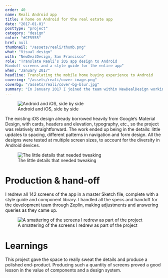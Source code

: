 ```yaml
---
order: 40
name: Reali Android app
title: A home on Android for the real estate app
date: "2017-01-01"
posttype: "project"
category: "design"
color: "#CF5555"
href: null
thumbnail: "/assets/reali/thumb.png"
what: "Visual design"
with: "NewDealDesign, San Francisco"
role: "Translate Reali’s iOS app design to Android
Handoff screens and a style guide for the entire app"
when: "January 2017"
headline: Translating the mobile home buying experience to Android
coverimg: "/assets/reali/cover-image.png"
coverbg: "/assets/reali/cover-bg-blur.jpg"
summary: "In January 2017 I joined the team within NewDealDesign working on Reali, a Palo Alto based real estate startup. Their iOS app, designed earlier in the year, was gaining traction. Enough to invest in building out the Android app. I was assigned as the sole designer on the project: adapting the team’s iOS designs to function and feel at home on Android."
---
```


<figure class="pan">
<img src="/assets/reali/reali-casestudy-01.png" title="Android and iOS, side by side"/>
<figcaption>Android and iOS, side by side</figcaption>
</figure>

The existing iOS design already borrowed heavily from Google’s Material Design, with cards, headers and elevation, typography, etc., so the project was relatively straightforward. The work ended up being in the details: little updates to spacing, different patterns in navigation and form design. All the designs were tested at multiple screen sizes, to account for the diversity in Android devices.

<figure>
<img src="/assets/reali/reali-casestudy-02.png" title="The little details that needed tweaking"/>
<figcaption>The little details that needed tweaking</figcaption>
</figure>

# Production & hand-off

I redrew all 142 screens of the app in a master Sketch file, complete with a style guide and component library. I handled all the specs and handoff for the development team through Zeplin, making adjustments and answering queries as they came up.

<figure>
<img src="/assets/reali/reali-casestudy-03.png" title="A smattering of the screens I redrew as part of the project"/>
<figcaption>A smattering of the screens I redrew as part of the project</figcaption>
</figure>

# Learnings

This project gave the space to really sweat the details and produce a polished end-product. Producing such a quantity of screens proved a good lesson in the value of components and a design system.
